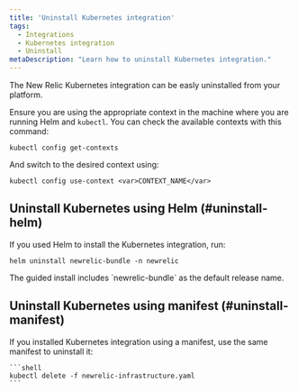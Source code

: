 ```yaml
---
title: 'Uninstall Kubernetes integration'
tags:
  - Integrations
  - Kubernetes integration
  - Uninstall
metaDescription: "Learn how to uninstall Kubernetes integration."
---
```


The New Relic Kubernetes integration can be easly uninstalled from your platform. 

Ensure you are using the appropriate context in the machine where you are running Helm and `kubectl`. You can check the available contexts with this command:

```shell
kubectl config get-contexts
```

And switch to the desired context using:

```shell
kubectl config use-context <var>CONTEXT_NAME</var>
```

## Uninstall Kubernetes using Helm (#uninstall-helm)
If you used Helm to install the Kubernetes integration, run:

  ```shell
  helm uninstall newrelic-bundle -n newrelic
  ```

  <Callout variant="important">
    The guided install includes `newrelic-bundle` as the default release name.
  </Callout>


## Uninstall Kubernetes using manifest (#uninstall-manifest)
If you installed Kubernetes integration using a manifest, use the same manifest to uninstall it:

    ```shell
    kubectl delete -f newrelic-infrastructure.yaml
    ```


